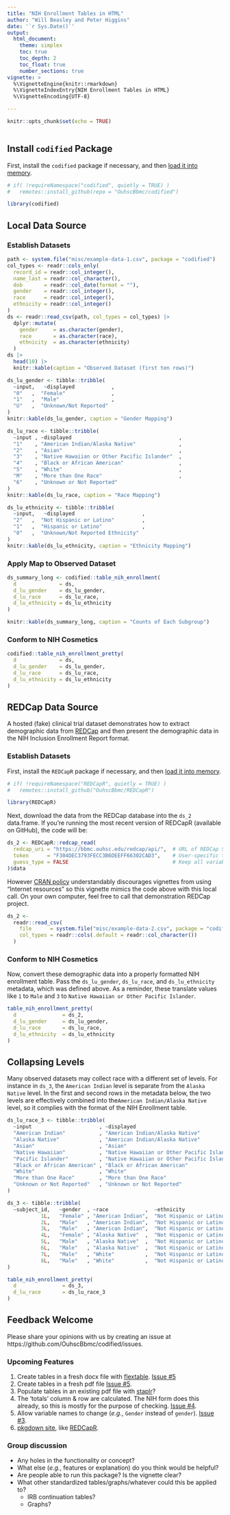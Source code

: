 ```yaml
---
title: "NIH Enrollment Tables in HTML"
author: "Will Beasley and Peter Higgins"
date: '`r Sys.Date()`'
output:
  html_document:
    theme: simplex
    toc: true
    toc_depth: 2
    toc_float: true
    number_sections: true
vignette: >
  %\VignetteEngine{knitr::rmarkdown}
  %\VignetteIndexEntry{NIH Enrollment Tables in HTML}
  %\VignetteEncoding{UTF-8}

---
```


```r
knitr::opts_chunk$set(echo = TRUE)
```

```r
```

Install `codified` Package
-----------------------------------------------------

First, install the `codified` package if necessary, and then [load it into memory](http://r-pkgs.had.co.nz/package.html#package).

```r
# if( !requireNamespace("codified", quietly = TRUE) )
#   remotes::install_github(repo = "OuhscBbmc/codified")

library(codified)
```

Local Data Source
-----------------------------------------------------

### Establish Datasets

```r
path <- system.file("misc/example-data-1.csv", package = "codified")
col_types <- readr::cols_only(
  record_id = readr::col_integer(),
  name_last = readr::col_character(),
  dob       = readr::col_date(format = ""),
  gender    = readr::col_integer(),
  race      = readr::col_integer(),
  ethnicity = readr::col_integer()
)
ds <- readr::read_csv(path, col_types = col_types) |>
  dplyr::mutate(
    gender     = as.character(gender),
    race       = as.character(race),
    ethnicity  = as.character(ethnicity)
  )
ds |>
  head(10) |>
  knitr::kable(caption = "Observed Dataset (first ten rows)")

ds_lu_gender <- tibble::tribble(
  ~input,   ~displayed            ,
  "0"   ,  "Female"               ,
  "1"   ,  "Male"                 ,
  "U"   ,  "Unknown/Not Reported"
)
knitr::kable(ds_lu_gender, caption = "Gender Mapping")

ds_lu_race <- tibble::tribble(
  ~input , ~displayed                                   ,
  "1"    , "American Indian/Alaska Native"              ,
  "2"    , "Asian"                                      ,
  "3"    , "Native Hawaiian or Other Pacific Islander"  ,
  "4"    , "Black or African American"                  ,
  "5"    , "White"                                      ,
  "M"    , "More than One Race"                         ,
  "6"    , "Unknown or Not Reported"
)
knitr::kable(ds_lu_race, caption = "Race Mapping")

ds_lu_ethnicity <- tibble::tribble(
  ~input,   ~displayed                      ,
  "2"   ,  "Not Hispanic or Latino"         ,
  "1"   ,  "Hispanic or Latino"             ,
  "0"   ,  "Unknown/Not Reported Ethnicity"
)
knitr::kable(ds_lu_ethnicity, caption = "Ethnicity Mapping")
```

### Apply Map to Observed Dataset

```r
ds_summary_long <- codified::table_nih_enrollment(
  d              = ds,
  d_lu_gender    = ds_lu_gender,
  d_lu_race      = ds_lu_race,
  d_lu_ethnicity = ds_lu_ethnicity
)

knitr::kable(ds_summary_long, caption = "Counts of Each Subgroup")
```

### Conform to NIH Cosmetics

```r
codified::table_nih_enrollment_pretty(
  d              = ds,
  d_lu_gender    = ds_lu_gender,
  d_lu_race      = ds_lu_race,
  d_lu_ethnicity = ds_lu_ethnicity
)
```

REDCap Data Source
-----------------------------------------------------

A hosted (fake) clinical trial dataset demonstrates how to extract demographic data from [REDCap](https://projectredcap.org/) and then present the demographic data in the NIH Inclusion Enrollment Report format.

### Establish Datasets

First, install the `REDCapR` package if necessary, and then [load it into memory](http://r-pkgs.had.co.nz/package.html#package).

```r
# if( !requireNamespace("REDCapR", quietly = TRUE) )
#   remotes::install_github("OuhscBbmc/REDCapR")

library(REDCapR)
```

Next, download the data from the REDCap database into the `ds_2` data.frame.  If you're running the most recent version of REDCapR (available on GitHub), the code will be:

```r
ds_2 <- REDCapR::redcap_read(
  redcap_uri = "https://bbmc.ouhsc.edu/redcap/api/",  # URL of REDCap Server.
  token      = "F304DEC3793FECC3B6DEEFF66302CAD3",    # User-specific token/password.
  guess_type = FALSE                                  # Keep all variables as strings/characters.
)$data
```

<!-- readr::write_csv(ds_2, "inst/misc/example-data-2.csv") -->

However [CRAN policy](https://cran.r-project.org/web/packages/policies.html) understandably discourages vignettes from using "Internet resources" so this vignette mimics the code above with this local call.  On your own computer, feel free to call that demonstration REDCap project.

```r
ds_2 <-
  readr::read_csv(
    file      = system.file("misc/example-data-2.csv", package = "codified"),
    col_types = readr::cols(.default = readr::col_character())
  )
```

### Conform to NIH Cosmetics

Now, convert these demographic data into a properly formatted NIH enrollment table.  Pass the `ds_lu_gender`, `ds_lu_race`, and `ds_lu_ethnicity` metadata, which was defined above.  As a reminder, these translate values like `1` to `Male` and `3` to `Native Hawaiian or Other Pacific Islander`.

```r
table_nih_enrollment_pretty(
  d               = ds_2,
  d_lu_gender     = ds_lu_gender,
  d_lu_race       = ds_lu_race,
  d_lu_ethnicity  = ds_lu_ethnicity
)
```

Collapsing Levels
-----------------------------------------------------

Many observed datasets may collect race with a different set of levels.  For instance in `ds_3`, the `American Indian` level is separate from the `Alaska Native` level.  In the first and second rows in the metadata below, the two levels are effectively combined into the`American Indian/Alaska Native` level, so it complies with the format of the NIH Enrollment table.

```r
ds_lu_race_3 <- tibble::tribble(
  ~input                      , ~displayed                                  ,
  "American Indian"           , "American Indian/Alaska Native"             , # Combine w/ Alaska Native
  "Alaska Native"             , "American Indian/Alaska Native"             , # Combine w/ American Indian
  "Asian"                     , "Asian"                                     ,
  "Native Hawaiian"           , "Native Hawaiian or Other Pacific Islander" , # Combine w/ Pacific Islanders
  "Pacific Islander"          , "Native Hawaiian or Other Pacific Islander" , # Combine w/ Hawaiian
  "Black or African American" , "Black or African American"                 ,
  "White"                     , "White"                                     ,
  "More than One Race"        , "More than One Race"                        ,
  "Unknown or Not Reported"   , "Unknown or Not Reported"
)

ds_3 <- tibble::tribble(
  ~subject_id,   ~gender  , ~race            ,  ~ethnicity                 ,
           1L,   "Female" , "American Indian",  "Not Hispanic or Latino"   ,
           2L,   "Male"   , "American Indian",  "Not Hispanic or Latino"   ,
           3L,   "Male"   , "American Indian",  "Not Hispanic or Latino"   ,
           4L,   "Female" , "Alaska Native"  ,  "Not Hispanic or Latino"   ,
           5L,   "Male"   , "Alaska Native"  ,  "Not Hispanic or Latino"   ,
           6L,   "Male"   , "Alaska Native"  ,  "Not Hispanic or Latino"   ,
           7L,   "Male"   , "White"          ,  "Not Hispanic or Latino"   ,
           8L,   "Male"   , "White"          ,  "Not Hispanic or Latino"
)

table_nih_enrollment_pretty(
  d               = ds_3,
  d_lu_race       = ds_lu_race_3
)
```

Feedback Welcome
-----------------------------------------------------

Please share your opinions with us by creating an issue at https://github.com/OuhscBbmc/codified/issues.

### Upcoming Features

1. Create tables in a fresh docx file with [flextable](https://davidgohel.github.io/flextable/). [Issue #5](https://github.com/OuhscBbmc/codified/issues/5)
1. Create tables in a fresh pdf file [Issue #5](https://github.com/OuhscBbmc/codified/issues/5).
1. Populate tables in an existing pdf file with [staplr](https://CRAN.R-project.org/package=staplr)?
1. The 'totals' column & row are calculated.  The NIH form does this already, so this is mostly for the purpose of checking. [Issue #4](https://github.com/OuhscBbmc/codified/issues/4).
1. Allow variable names to change (*e.g.*, `Gender` instead of `gender`).  [Issue #3](https://github.com/OuhscBbmc/codified/issues/3).
1. [pkgdown site](https://pkgdown.r-lib.org/), like [REDCapR](https://ouhscbbmc.github.io/REDCapR/).

### Group discussion

* Any holes in the functionality or concept?
* What else (*e.g.*, features or explanation) do you think would be helpful?
* Are people able to run this package?  Is the vignette clear?
* What other standardized tables/graphs/whatever could this be applied to?
  * IRB continuation tables?
  * Graphs?
